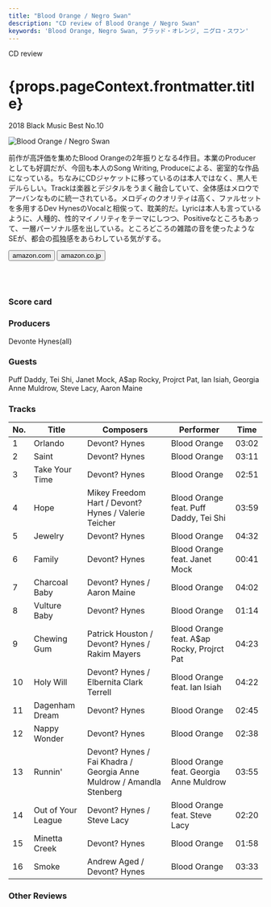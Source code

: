 ```yaml
---
title: "Blood Orange / Negro Swan"
description: "CD review of Blood Orange / Negro Swan"
keywords: 'Blood Orange, Negro Swan, ブラッド・オレンジ, ニグロ・スワン'
---
```





<p className="largeP">CD review</p>
<h1 className="h1--no--margin">{props.pageContext.frontmatter.title}</h1>
<p className="largeP"><Link to="/best50/2018/">2018 Black Music Best No.10</Link></p>

<Row  className="image-card-group">
	<Column colMd={"4"} colLg={"4"} noGutterMdLeft="">
       <ImageCard>

![Blood Orange / Negro Swan](../../images/cd/bloodorange3L.jpg) 

</ImageCard>
	</Column>
	<Column colMd={"4"} colLg={"8"} noGutterMdLeft="">
	<p>
	前作が高評価を集めたBlood Orangeの2年振りとなる4作目。本業のProducerとしても好調だが、今回も本人のSong Writing, Produceによる、密室的な作品になっている。ちなみにCDジャケットに移っているのは本人ではなく、黒人モデルらしい。Trackは楽器とデジタルをうまく融合していて、全体感はメロウでアーバンなものに統一されている。メロディのクオリティは高く、ファルセットを多用するDev HynesのVocalと相俟って、耽美的だ。Lyricは本人も言っているように、人種的、性的マイノリティをテーマにしつつ、Positiveなところもあって、一層パーソナル感を出している。ところどころの雑踏の音を使ったようなSEが、都会の孤独感をあらわしている気がする。
	</p>
	<div>
	  <Button href="https://amzn.to/2NiBsl5" kind="primary" size="small" renderIcon={ArrowUpRight24}>
      amazon.com
      </Button>
      <Button href="https://amzn.to/3fPmOxY" kind="secondary" size="small" renderIcon={ArrowUpRight24}>
      amazon.co.jp
      </Button>
	</div>
	<a style="display:inline-block;overflow:hidden;background:url(https://linkmaker.itunes.apple.com/ja-jp/lockup.svg?releaseDate=2018-08-24&kind=album&bubble=apple_music&style=mono-black) no-repeat;width:180px;height:45px;" href="https://geo.music.apple.com/jp/album/negro-swan/1413298173?mt=1&app=music&ls=1&at=11lcug"></a>
	<a style="display:inline-block;overflow:hidden;background:url(https://linkmaker.itunes.apple.com/ja-jp/badge-lrg.svg?releaseDate=2018-08-24&kind=album&bubble=itunes_music) no-repeat;width:140px;height:45px;" href="https://geo.music.apple.com/jp/album/negro-swan/1413298173?app=itunes&at=11lcug"></a>
	</Column>
</Row>
<Row >
	<Column colMd={"4"} colLg={"4"} noGutterMdLeft="">
		<div>
    	<h3>Score card</h3>
			<SliderJS1 value="4" />
    	<SliderJS2 value="1" />
			<SliderJS3 value="1" />
    	<SliderJS4 value="9" />
		</div>
	</Column>
	<Column colMd={"4"} colLg={"8"} noGutterMdLeft="">
		<div>
			<h3>Producers</h3>
			<p>
				Devonte Hynes(all)
			</p>
			<h3>Guests</h3>
			<p>
				Puff Daddy, Tei Shi, Janet Mock, A$ap Rocky, Projrct Pat, Ian Isiah, Georgia Anne Muldrow, Steve Lacy, Aaron Maine
			</p>
		</div>
	</Column>
</Row>

<h3>Tracks</h3>

| No. |	 Title             |	 Composers                                                       |	 Performer                                |	 Time |
| --- |	------------------ | ------------------------------------------------------------------- | ------------------------------------------ | ----- |
| 1	  |	Orlando            | Devont? Hynes                                                       | Blood Orange                               |	03:02 |
| 2	  |	Saint              | Devont? Hynes                                                       | Blood Orange                               |	03:11 |
| 3	  |	Take Your Time     | Devont? Hynes                                                       | Blood Orange                               |	02:51 |
| 4	  |	Hope               | Mikey Freedom Hart / Devont? Hynes / Valerie Teicher                | Blood Orange feat. Puff Daddy, Tei Shi     |	03:59 |
| 5	  |	Jewelry            | Devont? Hynes                                                       | Blood Orange                               |	04:32 |
| 6	  |	Family             | Devont? Hynes                                                       | Blood Orange feat. Janet Mock              |	00:41 |
| 7	  |	Charcoal Baby      | Devont? Hynes / Aaron Maine                                         | Blood Orange                               |	04:02 |
| 8	  |	Vulture Baby       | Devont? Hynes                                                       | Blood Orange                               |	01:14 |
| 9	  |	Chewing Gum        | Patrick Houston / Devont? Hynes / Rakim Mayers                      | Blood Orange feat. A$ap Rocky, Projrct Pat |	04:23 |
| 10  |	Holy Will          | Devont? Hynes / Elbernita Clark Terrell                             | Blood Orange feat. Ian Isiah               |	04:22 |
| 11  |	Dagenham Dream     | Devont? Hynes                                                       | Blood Orange                               |	02:45 |
| 12  |	Nappy Wonder       | Devont? Hynes                                                       | Blood Orange                               |	02:38 |
| 13  |	Runnin'            | Devont? Hynes / Fai Khadra / Georgia Anne Muldrow / Amandla Stenberg| Blood Orange feat. Georgia Anne Muldrow    |	03:55 |
| 14  |	Out of Your League | Devont? Hynes / Steve Lacy                                          | Blood Orange feat. Steve Lacy              |	02:20 |
| 15  |	Minetta Creek      | Devont? Hynes                                                       | Blood Orange                               |	01:58 |
| 16  |	Smoke              | Andrew Aged / Devont? Hynes                                         | Blood Orange                               |	03:33 |

<h3>Other Reviews</h3>

<Row>
<Column colMd={3} colLg={3} noGutterMdLeft>
<Review1 />
</Column>
<Column colMd={3} colLg={3} noGutterMdLeft>
<Review2 />
</Column>
</Row>